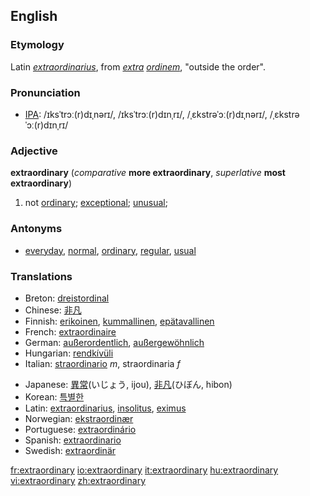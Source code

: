 ==English==
===Etymology===
Latin ''[[extraordinarius]]'', from ''[[extra]] [[ordinem]]'', "outside the order".
===Pronunciation===
*[[w:IPA|IPA]]: /ɪksˈtrɔː(r)dɪˌnərɪ/, /ɪksˈtrɔː(r)dɪnˌrɪ/, /ˌɛkstrəˈɔː(r)dɪˌnərɪ/, /ˌɛkstrəˈɔː(r)dɪnˌrɪ/

===Adjective===
'''extraordinary''' (''comparative'' '''more extraordinary''', ''superlative'' '''most extraordinary''')
# not [[ordinary]]; [[exceptional]]; [[unusual]];

===Antonyms===
*[[everyday]], [[normal]], [[ordinary]], [[regular]], [[usual]]

===Translations===
{{top}}
*Breton: [[dreistordinal]]
*Chinese: [[非凡]]
*Finnish: [[erikoinen]], [[kummallinen]], [[epätavallinen]]
*French: [[extraordinaire]]
*German: [[außerordentlich]], [[außergewöhnlich]]
*Hungarian: [[rendkívüli]]
*Italian: [[straordinario]] ''m'', straordinaria ''f''
{{mid}}
*Japanese: [[異常]](いじょう, ijou), [[非凡]](ひぼん, hibon)
*Korean: [[특별한]]
*Latin: [[extraordinarius]], [[insolitus]], [[eximus]]
*Norwegian: [[ekstraordinær]]
*Portuguese: [[extraordinário]]
*Spanish: [[extraordinario]]
*Swedish: [[extraordinär]]
{{bottom}}

[[fr:extraordinary]]
[[io:extraordinary]]
[[it:extraordinary]]
[[hu:extraordinary]]
[[vi:extraordinary]]
[[zh:extraordinary]]